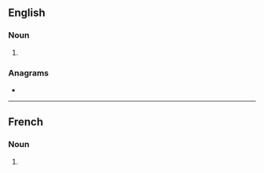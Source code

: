 ==English==

===Noun===
{{head|en|noun plural form}}

# {{plural of|yearling|lang=en}}

===Anagrams===
* {{anagrams|en|layerings|searingly|syringeal}}

----

==French==

===Noun===
{{head|fr|noun plural forms|g=m-p}} 

# {{plural of|yearling|lang=fr}}